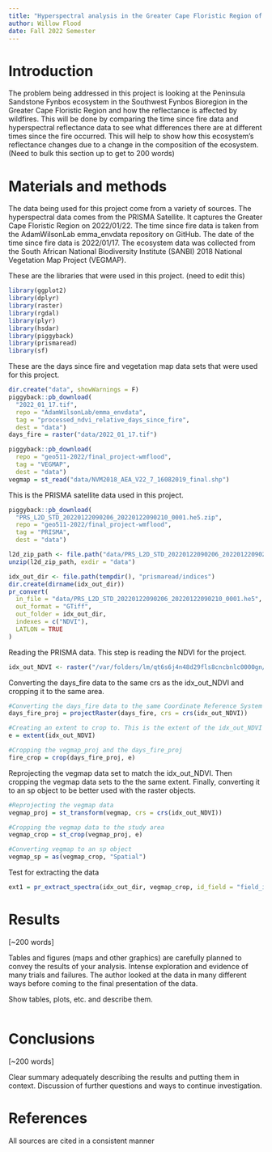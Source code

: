 ```yaml
---
title: "Hyperspectral analysis in the Greater Cape Floristic Region of South Africa"
author: Willow Flood
date: Fall 2022 Semester
---
```


# Introduction

The problem being addressed in this project is looking at the Peninsula Sandstone Fynbos ecosystem in the Southwest Fynbos Bioregion in the Greater Cape Floristic Region and how the reflectance is affected by wildfires. This will be done by comparing the time since fire data and hyperspectral reflectance data to see what differences there are at different times since the fire occurred. This will help to show how this ecosystem's reflectance changes due to a change in the composition of the ecosystem. (Need to bulk this section up to get to 200 words)  

# Materials and methods

The data being used for this project come from a variety of sources. The hyperspectral data comes from the PRISMA Satellite. It captures the Greater Cape Floristic Region on 2022/01/22. The time since fire data is taken from the AdamWilsonLab emma_envdata repository on GitHub. The date of the time since fire data is 2022/01/17. The ecosystem data was collected from the South African National Biodiversity Institute (SANBI) 2018 National Vegetation Map Project (VEGMAP). 

These are the libraries that were used in this project. (need to edit this)
```r
library(ggplot2)
library(dplyr)
library(raster)
library(rgdal)
library(plyr)
library(hsdar)
library(piggyback)
library(prismaread)
library(sf)
```
These are the days since fire and vegetation map data sets that were used for this project.
```r
dir.create("data", showWarnings = F)
piggyback::pb_download(
  "2022_01_17.tif",
  repo = "AdamWilsonLab/emma_envdata",
  tag = "processed_ndvi_relative_days_since_fire",
  dest = "data")
days_fire = raster("data/2022_01_17.tif")

piggyback::pb_download(
  repo = "geo511-2022/final_project-wmflood",
  tag = "VEGMAP",
  dest = "data")
vegmap = st_read("data/NVM2018_AEA_V22_7_16082019_final.shp")
```
This is the PRISMA satellite data used in this project.
```r
piggyback::pb_download(
  "PRS_L2D_STD_20220122090206_20220122090210_0001.he5.zip",
  repo = "geo511-2022/final_project-wmflood",
  tag = "PRISMA",
  dest = "data")

l2d_zip_path <- file.path("data/PRS_L2D_STD_20220122090206_20220122090210_0001.he5.zip")
unzip(l2d_zip_path, exdir = "data")

idx_out_dir <- file.path(tempdir(), "prismaread/indices")
dir.create(dirname(idx_out_dir))
pr_convert(
  in_file = "data/PRS_L2D_STD_20220122090206_20220122090210_0001.he5",
  out_format = "GTiff",
  out_folder = idx_out_dir,
  indexes = c("NDVI"),
  LATLON = TRUE
)
```
Reading the PRISMA data. This step is reading the NDVI for the project.
```r
idx_out_NDVI <- raster("/var/folders/lm/qt6s6j4n48d29fls8cncbnlc0000gn/T//RtmpAcFvuB/prismaread/indices/PRS_L2D_STD_20220122090206_20220122090210_0001_NDVI.tif")
```
Converting the days_fire data to the same crs as the idx_out_NDVI and cropping it to the same area.
```r
#Converting the days_fire data to the same Coordinate Reference System
days_fire_proj = projectRaster(days_fire, crs = crs(idx_out_NDVI))

#Creating an extent to crop to. This is the extent of the idx_out_NDVI data set since it is the smallest data set.
e = extent(idx_out_NDVI)

#Cropping the vegmap_proj and the days_fire_proj
fire_crop = crop(days_fire_proj, e)
```
Reprojecting the vegmap data set to match the idx_out_NDVI. Then cropping the vegmap data sets to the the same extent. Finally, converting it to an sp object to be better used with the raster objects.
```r
#Reprojecting the vegmap data
vegmap_proj = st_transform(vegmap, crs = crs(idx_out_NDVI))

#Cropping the vegmap data to the study area
vegmap_crop = st_crop(vegmap_proj, e)

#Converting vegmap to an sp object
vegmap_sp = as(vegmap_crop, "Spatial")
```
Test for extracting the data
```r
ext1 = pr_extract_spectra(idx_out_dir, vegmap_crop, id_field = "field_id")
```

# Results

[~200 words]

Tables and figures (maps and other graphics) are carefully planned to convey the results of your analysis. Intense exploration and evidence of many trials and failures. The author looked at the data in many different ways before coming to the final presentation of the data.

Show tables, plots, etc. and describe them.

```r

```

# Conclusions

[~200 words]

Clear summary adequately describing the results and putting them in context. Discussion of further questions and ways to continue investigation.

# References

All sources are cited in a consistent manner
